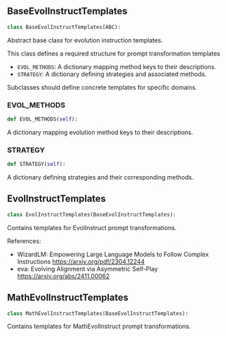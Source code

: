 <a id="camel.datagen.evol_instruct.templates"></a>

<a id="camel.datagen.evol_instruct.templates.BaseEvolInstructTemplates"></a>

## BaseEvolInstructTemplates

```python
class BaseEvolInstructTemplates(ABC):
```

Abstract base class for evolution instruction templates.

This class defines a required structure for prompt transformation templates
- `EVOL_METHODS`: A dictionary mapping method keys to their descriptions.
- `STRATEGY`: A dictionary defining strategies and associated methods.

Subclasses should define concrete templates for specific domains.

<a id="camel.datagen.evol_instruct.templates.BaseEvolInstructTemplates.EVOL_METHODS"></a>

### EVOL_METHODS

```python
def EVOL_METHODS(self):
```

A dictionary mapping evolution method keys to their descriptions.

<a id="camel.datagen.evol_instruct.templates.BaseEvolInstructTemplates.STRATEGY"></a>

### STRATEGY

```python
def STRATEGY(self):
```

A dictionary defining strategies and their corresponding methods.

<a id="camel.datagen.evol_instruct.templates.EvolInstructTemplates"></a>

## EvolInstructTemplates

```python
class EvolInstructTemplates(BaseEvolInstructTemplates):
```

Contains templates for EvolInstruct prompt transformations.

References:
- WizardLM: Empowering Large Language Models to Follow Complex
Instructions
https://arxiv.org/pdf/2304.12244
- eva: Evolving Alignment via Asymmetric Self-Play
https://arxiv.org/abs/2411.00062

<a id="camel.datagen.evol_instruct.templates.MathEvolInstructTemplates"></a>

## MathEvolInstructTemplates

```python
class MathEvolInstructTemplates(BaseEvolInstructTemplates):
```

Contains templates for MathEvolInstruct prompt transformations.
